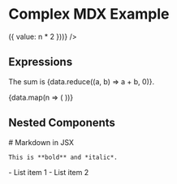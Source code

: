 
# Complex MDX Example

<Table data={data.map(n => ({ value: n * 2 }))} />

## Expressions

The sum is {data.reduce((a, b) => a + b, 0)}.

<Chart>
  {data.map(n => (
    <Bar key={n} value={n} />
  ))}
</Chart>

## Nested Components

<Card>
  <CardHeader>
    # Markdown in JSX
    
    This is **bold** and *italic*.
  </CardHeader>
  <CardBody>
    - List item 1
    - List item 2
  </CardBody>
</Card>